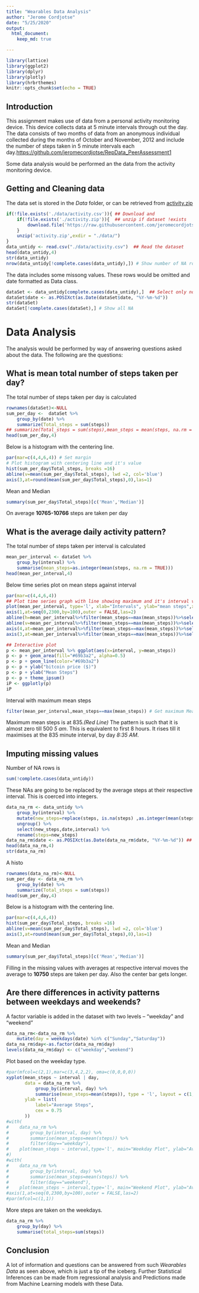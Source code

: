 ```yaml
---
title: "Wearables Data Analysis"
author: "Jerome Cordjotse"
date: "5/25/2020"
output: 
  html_document:
    keep_md: true

---
```

```r
library(lattice)
library(ggplot2)
library(dplyr)
library(plotly)
library(hrbrthemes)
knitr::opts_chunk$set(echo = TRUE)
```

## Introduction

This assignment makes use of data from a personal activity monitoring device. This device collects data at 5 minute intervals through out the day. The data consists of two months of data from an anonymous individual collected during the months of October and November, 2012 and include the number of steps taken in 5 minute intervals each day.<https://github.com/jeromecordjotse/RepData_PeerAssessment1>

Some data analysis would be performed an the data from the activity monitoring device.


## Getting and Cleaning data

The data set is stored in the *Data* folder, or can be retrieved from [activity.zip](https://raw.githubusercontent.com/jeromecordjotse/RepData_PeerAssessment1/master/activity.zip)
```r
if(!file.exists('./data/activity.csv')){ ## Download and
    if(!file.exists('./activity.zip')){  ## unzip if dataset !exists
        download.file('https://raw.githubusercontent.com/jeromecordjotse/RepData_PeerAssessment1/master/activity.zip',destfile = './activity.zip')
    }
    unzip('activity.zip',exdir = "./data/")
}
data_untidy <- read.csv("./data/activity.csv")  ## Read the dataset
head(data_untidy,4)
str(data_untidy)
nrow(data_untidy[!complete.cases(data_untidy),]) # Show number of NA rows
```

The data includes some missong values. These rows would be omitted and date formatted as Data class.
```r
dataSet <- data_untidy[complete.cases(data_untidy),]  ## Select only non-missing value rows
dataSet$date <- as.POSIXct(as.Date(dataSet$date, "%Y-%m-%d"))
str(dataSet)
dataSet[!complete.cases(dataSet),] # Show all NA
```

# Data Analysis
The analysis would be performed by way of answering questions asked about the data.
The following are the questions:


## What is mean total number of steps taken per day?

The total number of steps taken per day is calculated
```r
rownames(dataSet)<-NULL
sum_per_day <-  dataSet %>% 
    group_by(date) %>%
    summarize(Total_steps = sum(steps))
## summarize(Total_steps = sum(steps),mean_steps = mean(steps, na.rm = TRUE),median_steps = median(steps,na.rm = TRUE))
head(sum_per_day,4)
```

Below is a histogram with the centering line.
```r
par(mar=c(4,4,6,4)) # Set margin
# Plot histogram with centering line and it's value
hist(sum_per_day$Total_steps, breaks =16)
abline(v=mean(sum_per_day$Total_steps), lwd =2, col='blue')
axis(3,at=round(mean(sum_per_day$Total_steps),0),las=1)
```

Mean and Median
```r
summary(sum_per_day$Total_steps)[c('Mean','Median')]
```

On average **10765-10766** steps are taken per day


## What is the average daily activity pattern?

The total number of steps taken per interval is calculated
```r
mean_per_interval <- dataSet %>% 
    group_by(interval) %>% 
    summarise(mean_steps=as.integer(mean(steps, na.rm = TRUE))) 
head(mean_per_interval,4)
```

Below time series plot on mean steps against interval

```r
par(mar=c(4,4,6,4))
## Plot time series graph with line showing maximum and it's interval values (time of occurance).
plot(mean_per_interval, type='l', xlab="Intervals", ylab="mean steps",xaxt='n')
axis(1,at=seq(0,2300,by=100),outer = FALSE,las=2)
abline(h=mean_per_interval%>%filter(mean_steps==max(mean_steps))%>%select(mean_steps), col='blue')
abline(v=mean_per_interval%>%filter(mean_steps==max(mean_steps))%>%select(interval), col='red')
axis(4,at=mean_per_interval%>%filter(mean_steps==max(mean_steps))%>%select(mean_steps),las=1)
axis(3,at=mean_per_interval%>%filter(mean_steps==max(mean_steps))%>%select(interval),las=1)

## Interactive plot
p <- mean_per_interval %>% ggplot(aes(x=interval, y=mean_steps))
p <- p + geom_area(fill="#69b3a2", alpha=0.5)
p <- p + geom_line(color="#69b3a2")
p <- p + ylab("bitcoin price ($)")
p <- p + ylab("Mean Steps")
p <- p + theme_ipsum()
iP <- ggplotly(p)
iP

```
Interval with maximum mean steps
```r
filter(mean_per_interval,mean_steps==max(mean_steps)) # Get maximum Mean Steps
```
Maximum mean steps is at 835.*(Red Line)*
The pattern is such that it is almost zero till 500 *5 am*. This is equivalent to first 8 hours. It rises till it maximises at the 835 minute interval, by day *8:35 AM*.

## Imputing missing values
Number of NA rows is
```r
sum(!complete.cases(data_untidy))
```
These NAs are going to be replaced by the average steps at their respective interval. This is coerced into integers.
```r
data_na_rm <- data_untidy %>% 
    group_by(interval) %>% 
    mutate(new_steps=replace(steps, is.na(steps) ,as.integer(mean(steps, na.rm = TRUE)))) %>% 
    ungroup() %>% 
    select(new_steps,date,interval) %>% 
    rename(steps=new_steps)
data_na_rm$date <- as.POSIXct(as.Date(data_na_rm$date, "%Y-%m-%d")) ## Formatting Date
head(data_na_rm,4)
str(data_na_rm)
```
A histo
```r
rownames(data_na_rm)<-NULL
sum_per_day <- data_na_rm %>% 
    group_by(date) %>% 
    summarize(Total_steps = sum(steps))
head(sum_per_day,4)
```

Below is a histogram with the centering line.
```r
par(mar=c(4,4,6,4))
hist(sum_per_day$Total_steps, breaks =16)
abline(v=mean(sum_per_day$Total_steps), lwd =2, col='blue')
axis(3,at=round(mean(sum_per_day$Total_steps),0),las=1)
```

Mean and Median
```r
summary(sum_per_day$Total_steps)[c('Mean','Median')]
```
Filling in the missing values with averages at respective interval moves the average to **10750** steps are taken per day. Also the center bar gets longer.

## Are there differences in activity patterns between weekdays and weekends?

A factor variable is added in the dataset with two levels – “weekday” and “weekend”
```r
data_na_rm<-data_na_rm %>% 
    mutate(day = weekdays(date) %in% c("Sunday","Saturday"))
data_na_rm$day<-as.factor(data_na_rm$day)
levels(data_na_rm$day) <- c("weekday","weekend")
```

Plot based on the weekday type.
```r
#par(mfcol=c(2,1),mar=c(3,4,2,2), oma=c(0,0,0,0))
xyplot(mean_steps ~ interval | day, 
       data = data_na_rm %>%
           group_by(interval, day) %>%
           summarise(mean_steps=mean(steps)), type = 'l', layout = c(1,2),
       ylab = list(
           label="Average Steps",
           cex = 0.75
       ))
#with(
#    data_na_rm %>% 
#        group_by(interval, day) %>% 
#        summarise(mean_steps=mean(steps)) %>% 
#        filter(day=="weekday"),
#    plot(mean_steps ~ interval,type='l', main="Weekday Plot", ylab="Average Steps", xaxt="n",  ylim=range(0:205),xlab=NA)
#)
#with(
#    data_na_rm %>% 
#        group_by(interval, day) %>% 
#        summarise(mean_steps=mean(steps)) %>% 
#        filter(day=="weekend"),
#    plot(mean_steps ~ interval,type='l', main="Weekend Plot", ylab="Average Steps", xaxt="n",  ylim=range(0:205)))
#axis(1,at=seq(0,2300,by=100),outer = FALSE,las=2)
#par(mfcol=c(1,1))
```

More steps are taken on the weekdays.
```r
data_na_rm %>% 
    group_by(day) %>% 
    summarise(total_steps=sum(steps))
```


## Conclusion
A lot of information and questions can be answered from such *Wearables Data* as seen above, which is just a tip of the iceberg. Further Statistical Inferences can be made from regressional analysis and Predictions made from Machine Learning models with these Data.